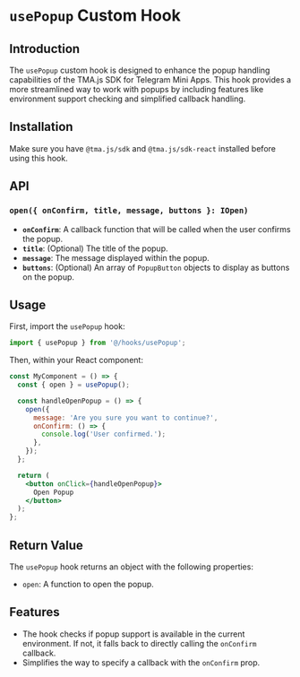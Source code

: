 # `usePopup` Custom Hook

## Introduction

The `usePopup` custom hook is designed to enhance the popup handling capabilities of the TMA.js SDK for Telegram Mini Apps. This hook provides a more streamlined way to work with popups by including features like environment support checking and simplified callback handling.

## Installation

Make sure you have `@tma.js/sdk` and `@tma.js/sdk-react` installed before using this hook.

## API

### `open({ onConfirm, title, message, buttons }: IOpen)`

- **`onConfirm`**: A callback function that will be called when the user confirms the popup.
- **`title`**: (Optional) The title of the popup.
- **`message`**: The message displayed within the popup.
- **`buttons`**: (Optional) An array of `PopupButton` objects to display as buttons on the popup.

## Usage

First, import the `usePopup` hook:

```jsx
import { usePopup } from '@/hooks/usePopup';
```

Then, within your React component:

```jsx
const MyComponent = () => {
  const { open } = usePopup();

  const handleOpenPopup = () => {
    open({
      message: 'Are you sure you want to continue?',
      onConfirm: () => {
        console.log('User confirmed.');
      },
    });
  };

  return (
    <button onClick={handleOpenPopup}>
      Open Popup
    </button>
  );
};
```

## Return Value

The `usePopup` hook returns an object with the following properties:

- `open`: A function to open the popup.

## Features

- The hook checks if popup support is available in the current environment. If not, it falls back to directly calling the `onConfirm` callback.
- Simplifies the way to specify a callback with the `onConfirm` prop.
